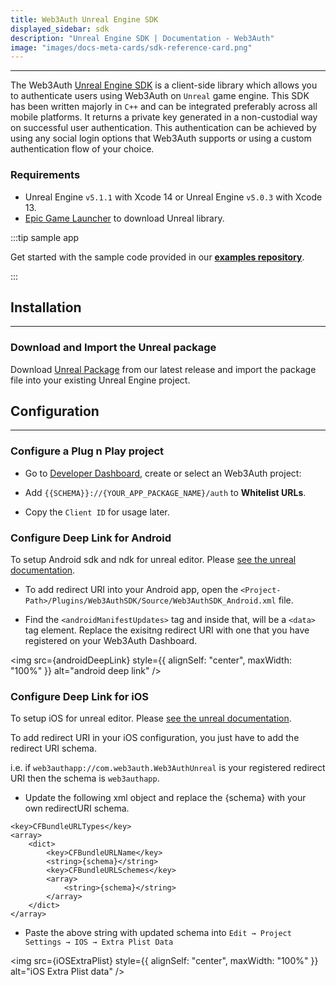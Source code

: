 ```yaml
---
title: Web3Auth Unreal Engine SDK
displayed_sidebar: sdk
description: "Unreal Engine SDK | Documentation - Web3Auth"
image: "images/docs-meta-cards/sdk-reference-card.png"
---
```



---

The Web3Auth [Unreal Engine SDK](https://github.com/Web3Auth/web3auth-unreal-sdk) is a client-side library which allows you to authenticate users
using Web3Auth on `Unreal` game engine. This SDK has been written majorly in `C++` and can be integrated preferably across all mobile platforms. It
returns a private key generated in a non-custodial way on successful user authentication. This authentication can be achieved by using any social
login options that Web3Auth supports or using a custom authentication flow of your choice.

### Requirements

- Unreal Engine `v5.1.1` with Xcode 14 or Unreal Engine `v5.0.3` with Xcode 13.
- [Epic Game Launcher](https://www.unrealengine.com/en-US/download) to download Unreal library.

:::tip sample app

Get started with the sample code provided in our [**examples repository**](https://github.com/Web3Auth/examples/tree/main/unreal).

:::

## Installation

---

### Download and Import the Unreal package

Download [Unreal Package](https://github.com/Web3Auth/web3auth-unreal-sdk/releases) from our latest release and import the package file into your
existing Unreal Engine project.

## Configuration

---

### Configure a Plug n Play project

- Go to [Developer Dashboard](https://dashboard.web3auth.io/), create or select an Web3Auth project:

- Add `{{SCHEMA}}://{YOUR_APP_PACKAGE_NAME}/auth` to **Whitelist URLs**.

- Copy the `Client ID` for usage later.

### Configure Deep Link for Android

To setup Android sdk and ndk for unreal editor. Please
[see the unreal documentation](https://docs.unrealengine.com/5.0/en-US/how-to-set-up-android-sdk-and-ndk-for-your-unreal-engine-development-environment).

- To add redirect URI into your Android app, open the `<Project-Path>/Plugins/Web3AuthSDK/Source/Web3AuthSDK_Android.xml` file.

- Find the `<androidManifestUpdates>` tag and inside that, will be a `<data>` tag element. Replace the exisitng redirect URI with one that you have
  registered on your Web3Auth Dashboard.

<img src={androidDeepLink} style={{ alignSelf: "center", maxWidth: "100%" }} alt="android deep link" />

### Configure Deep Link for iOS

To setup iOS for unreal editor. Please
[see the unreal documentation](https://docs.unrealengine.com/5.0/en-US/setting-up-an-unreal-engine-project-for-ios/).

To add redirect URI in your iOS configuration, you just have to add the redirect URI schema.

i.e. if `web3authapp://com.web3auth.Web3AuthUnreal` is your registered redirect URI then the schema is `web3authapp`.

- Update the following xml object and replace the {schema} with your own redirectURI schema.

```plaintext
<key>CFBundleURLTypes</key>
<array>
	<dict>
		<key>CFBundleURLName</key>
		<string>{schema}</string>
		<key>CFBundleURLSchemes</key>
		<array>
			<string>{schema}</string>
		</array>
	</dict>
</array>
```

- Paste the above string with updated schema into `Edit → Project Settings → IOS → Extra Plist Data`

<img src={iOSExtraPlist} style={{ alignSelf: "center", maxWidth: "100%" }} alt="iOS Extra Plist data" />
